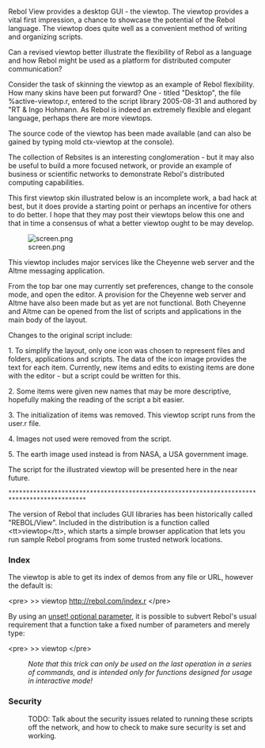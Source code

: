 Rebol View provides a desktop GUI - the viewtop.  The viewtop provides a vital first impression,  a chance to showcase the potential of the Rebol language.  The viewtop does quite well as a convenient method of writing and organizing scripts. 

Can a revised viewtop better illustrate the flexibility of Rebol as a language and how Rebol might be used as a platform for distributed computer communication? 

Consider the task of skinning the viewtop as an example of Rebol flexibility.  How many skins have been put forward?  One - titled &quot;Desktop&quot;, the file %active-viewtop.r, entered to the script library 2005-08-31 and authored by &quot;RT &amp; Ingo Hohmann.   As Rebol is indeed an extremely flexible and elegant language, perhaps there are more viewtops. 

The source code of the viewtop has been made available (and can also be gained by typing mold ctx-viewtop at the console). 

The collection of Rebsites is an interesting conglomeration - but it may also be useful to build a more focused network, or provide an example of  business or scientific networks to demonstrate Rebol's distributed computing capabilities.   

This first viewtop skin illustrated below is an incomplete work, a bad hack at best, but it does provide a starting point or perhaps an incentive for others to do better.   I hope that they may post their viewtops  below this one and that in time a consensus  of what a better viewtop ought to be may develop.

[[Image:screen.png]]


This viewtop includes major services like the Cheyenne web server and the Altme messaging application. 

From the top bar one may currently set preferences, change to the console mode, and open the editor.  A provision for the Cheyenne web server and Altme have also been made but as yet are not functional.  Both Cheyenne and Altme can be opened from the list of scripts and applications in the main body of the layout.

Changes to the original script include:

1.  To simplify the layout, only one icon was chosen to represent files and folders, applications and scripts.  The data of the icon image provides the text for each item.  Currently, new items and edits to existing items are done with the editor - but a script could be written for this. 

2.  Some items were given new names that may be more descriptive, hopefully making the reading of the script a bit easier.

3.  The initialization of items was removed.  This viewtop script runs from the user.r file.

4.  Images not used were removed from the script.

5.  The earth image used instead is from NASA, a USA government image.

 


The script for the illustrated viewtop will be presented here in the near future.  
 ********************************************************************************************



The version of Rebol that includes GUI libraries has been historically called &quot;REBOL/View&quot;.  Included in the distribution is a function called &lt;tt&gt;viewtop&lt;/tt&gt;, which starts a simple browser application that lets you run sample Rebol programs from some trusted network locations.

=== Index ===

The viewtop is able to get its index of demos from any file or URL, however the default is:

&lt;pre&gt;
&gt;&gt; viewtop http://rebol.com/index.r
&lt;/pre&gt;

By using an [http://stackoverflow.com/questions/1544974/rebol-and-unset-optional-parameter unset! optional parameter], it is possible to subvert Rebol's usual requirement that a function take a fixed number of parameters and merely type:

&lt;pre&gt;
&gt;&gt; viewtop
&lt;/pre&gt;

:''Note that this trick can only be used on the last operation in a series of commands, and is intended only for functions designed for usage in interactive mode!''

=== Security ===

:TODO: Talk about the security issues related to running these scripts off the network, and how to check to make sure security is set and working.